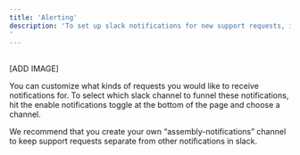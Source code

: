 ```yaml
---
title: 'Alerting'
description: 'To set up slack notifications for new support requests, issues that have been updated by customers, and to avoid breaching SLA’s, navigate to the Alerts page underneath preferences 
'
---
```


<br/>
[ADD IMAGE]
<br/>

You can customize what kinds of requests you would like to receive notifications for. To select which slack channel to funnel these notifications, hit the enable notifications toggle at the bottom of the page and choose a channel. 

We recommend that you create your own “assembly-notifications” channel to keep support requests separate from other notifications in slack. 